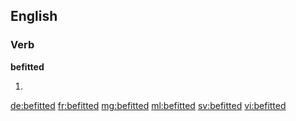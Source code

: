 ==English==

===Verb===
'''befitted'''

# {{en-past of|befit}}

[[de:befitted]]
[[fr:befitted]]
[[mg:befitted]]
[[ml:befitted]]
[[sv:befitted]]
[[vi:befitted]]
